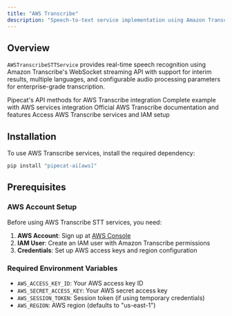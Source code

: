 ```yaml
---
title: "AWS Transcribe"
description: "Speech-to-text service implementation using Amazon Transcribe's real-time transcription API"
---
```


## Overview

`AWSTranscribeSTTService` provides real-time speech recognition using Amazon Transcribe's WebSocket streaming API with support for interim results, multiple languages, and configurable audio processing parameters for enterprise-grade transcription.

<CardGroup cols={2}>
  <Card
    title="AWS Transcribe STT API Reference"
    icon="code"
    href="https://reference-server.pipecat.ai/en/latest/api/pipecat.services.aws.stt.html"
  >
    Pipecat's API methods for AWS Transcribe integration
  </Card>
  <Card
    title="Example Implementation"
    icon="play"
    href="https://github.com/pipecat-ai/pipecat/blob/main/examples/foundational/07m-interruptible-aws.py"
  >
    Complete example with AWS services integration
  </Card>
  <Card
    title="AWS Transcribe Documentation"
    icon="book"
    href="https://docs.aws.amazon.com/transcribe/latest/dg/streaming.html"
  >
    Official AWS Transcribe documentation and features
  </Card>
  <Card
    title="AWS Console"
    icon="microphone"
    href="https://console.aws.amazon.com/transcribe/"
  >
    Access AWS Transcribe services and IAM setup
  </Card>
</CardGroup>

## Installation

To use AWS Transcribe services, install the required dependency:

```bash
pip install "pipecat-ai[aws]"
```

## Prerequisites

### AWS Account Setup

Before using AWS Transcribe STT services, you need:

1. **AWS Account**: Sign up at [AWS Console](https://console.aws.amazon.com/)
2. **IAM User**: Create an IAM user with Amazon Transcribe permissions
3. **Credentials**: Set up AWS access keys and region configuration

### Required Environment Variables

- `AWS_ACCESS_KEY_ID`: Your AWS access key ID
- `AWS_SECRET_ACCESS_KEY`: Your AWS secret access key
- `AWS_SESSION_TOKEN`: Session token (if using temporary credentials)
- `AWS_REGION`: AWS region (defaults to "us-east-1")
